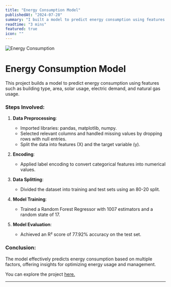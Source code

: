 ```yaml
---
title: "Energy Consumption Model"
publishedAt: "2024-07-28"
summary: "I built a model to predict energy consumption using features such as building type, area, solar usage, electric demand, and natural gas usage."
readtime: "3 mins"
featured: true
icon: ""
---
```


![Energy Consumption](/blogpics/Energy1.jpg)

# Energy Consumption Model

This project builds a model to predict energy consumption using features such as building type, area, solar usage, electric demand, and natural gas usage.

### Steps Involved:
1. **Data Preprocessing**:
   - Imported libraries: pandas, matplotlib, numpy.
   - Selected relevant columns and handled missing values by dropping rows with null entries.
   - Split the data into features (X) and the target variable (y).

2. **Encoding**:
   - Applied label encoding to convert categorical features into numerical values.

3. **Data Splitting**:
   - Divided the dataset into training and test sets using an 80-20 split.

4. **Model Training**:
   - Trained a Random Forest Regressor with 1007 estimators and a random state of 17.

5. **Model Evaluation**:
   - Achieved an R² score of 77.92% accuracy on the test set.

### Conclusion:
The model effectively predicts energy consumption based on multiple factors, offering insights for optimizing energy usage and management.

You can explore the project [here.](https://github.com/sourize/EnergyConsumption)



---
